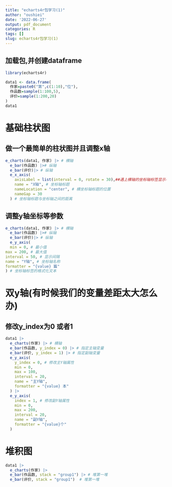 ```yaml
---
title: "echarts4r包学习(1)"
author: "oushiei"
date: '2022-06-27'
output: pdf_document
categories: R
tags: []
slug: echarts4r包学习(1)
---
```


## 加载包,并创建dataframe

```r
library(echarts4r)
```

```r
data1 <- data.frame(
  作家=paste0("第",c(1:10),"位"),
  作品数=sample(1:100,5),
  评价=sample(1:200,20)
)
data1
```

# 基础柱状图

## 做一个最简单的柱状图并且调整x轴

```r
e_charts(data1, 作家) |> # 横轴
  e_bar(作品数) |># 纵轴
  e_bar(评价)|> # 纵轴
  e_x_axis(
    axisLabel = list(interval = 0, rotate = 30),##遇上横轴的坐标轴标签显示不全的情况
    name = "X轴", # 坐标轴标题
    nameLocation = "center", # 横坐标轴标题的位置
    nameGap = 30
  ) # 坐标轴标题与坐标轴之间的距离

```

## 调整y轴坐标等参数

```r

e_charts(data1, 作家) |> # 横轴
  e_bar(作品数) |># 纵轴
  e_bar(评价)|> # 纵轴 
  e_y_axis(
  min = 0, # 最小值
max = 200, # 最大值
interval = 50, # 显示间隔
name = "Y轴", # 坐标轴名称
formatter = "{value} 篇"
) # 坐标轴标签的格式化文本
```

# 双y轴(有时候我们的变量差距太大怎么办)

## 修改y_index为0 或者1

```r

data1 |>
  e_charts(作家) |> # 横轴
  e_bar(作品数, y_index = 0) |> # 指定主轴变量
  e_bar(评价, y_index = 1) |> # 指定副轴变量
  e_y_axis(
    y_index = 0, # 修改主Y轴属性
    min = 0,
    max = 100,
    interval = 20,
    name = "主Y轴",
    formatter = "{value} 本"
  ) |>
  e_y_axis(
    index = 1, # 修改副Y轴属性
    min = 0,
    max = 200,
    interval = 20,
    name = "副Y轴",
    formatter = "{value}个"
  )
```

# 堆积图

```r
data1 |>
  e_charts(作家) |>
  e_bar(作品数, stack = "group1") |> # 堆第一堆
  e_bar(评价, stack = "group1")  # 堆第一堆
```
